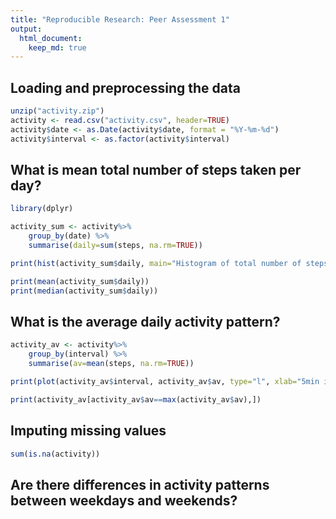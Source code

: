 ```yaml
---
title: "Reproducible Research: Peer Assessment 1"
output: 
  html_document:
    keep_md: true
---
```



## Loading and preprocessing the data
```r
unzip("activity.zip")
activity <- read.csv("activity.csv", header=TRUE)
activity$date <- as.Date(activity$date, format = "%Y-%m-%d")
activity$interval <- as.factor(activity$interval)
```

## What is mean total number of steps taken per day?

```r
library(dplyr)

activity_sum <- activity%>%
    group_by(date) %>%
    summarise(daily=sum(steps, na.rm=TRUE))

print(hist(activity_sum$daily, main="Histogram of total number of steps daily taken", xlab=""))

print(mean(activity_sum$daily))
print(median(activity_sum$daily))

```


## What is the average daily activity pattern?

```r

activity_av <- activity%>%
    group_by(interval) %>%
    summarise(av=mean(steps, na.rm=TRUE))

print(plot(activity_av$interval, activity_av$av, type="l", xlab="5min interval", ylab="average number of steps", main="Average daily activity pattern"))

print(activity_av[activity_av$av==max(activity_av$av),])

```


## Imputing missing values

```r

sum(is.na(activity))


```


## Are there differences in activity patterns between weekdays and weekends?
```r



```

